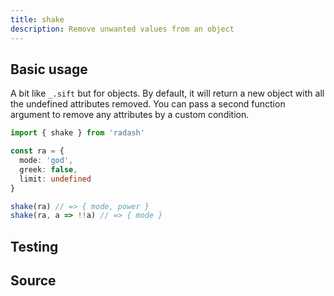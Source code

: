 ```yaml
---
title: shake
description: Remove unwanted values from an object
---
```



## Basic usage

A bit like `_.sift` but for objects. By default, it will return a new object with all the undefined attributes removed. You can pass a second function argument to remove any attributes by a custom condition.

```ts
import { shake } from 'radash'

const ra = {
  mode: 'god',
  greek: false,
  limit: undefined
}

shake(ra) // => { mode, power }
shake(ra, a => !!a) // => { mode }
```

## Testing

<TestingLinkAndPreview module="object" func="shake" />

## Source

<SourceLinkAndPreview module="object" func="shake" />